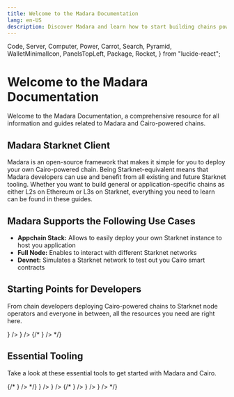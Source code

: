 ```yaml
---
title: Welcome to the Madara Documentation
lang: en-US
description: Discover Madara and learn how to start building chains powered by Cairo.
---
```


  Code,
  Server,
  Computer,
  Power,
  Carrot,
  Search,
  Pyramid,
  WalletMinimalIcon,
  PanelsTopLeft,
  Package,
  Rocket,
} from "lucide-react";

# Welcome to the Madara Documentation

Welcome to the Madara Documentation, a comprehensive resource for all information and guides related to Madara and Cairo-powered chains.

## Madara Starknet Client
Madara is an open-source framework that makes it simple for you to deploy your own Cairo-powered chain. Being Starknet-equivalent means that Madara developers can use and benefit from all existing and future Starknet tooling. Whether you want to build general or application-specific chains as either L2s on Ethereum or L3s on Starknet, everything you need to learn can be found in these guides.

## Madara Supports the Following Use Cases

- **Appchain Stack:** Allows to easily deploy your own Starknet instance to host you application
- **Full Node:** Enables to interact with different Starknet networks
- **Devnet:** Simulates a Starknet network to test out you Cairo smart contracts
## Starting Points for Developers

From chain developers deploying Cairo-powered chains to Starknet node operators and everyone in between, all the resources you need are right here.


<Cards>
  <Card
    title="Node Operators"
    href="/introduction"
    icon={<Server size={24} color="#ff000d" />}
  />
  <Card
    title="Chain Operators"
    href="/overview"
    icon={<Package size={24} color="#ff000d" />}
  />
  {/* <Card
    title="Wallets"
    href="/wallets/guide"
    icon={<WalletMinimalIcon size={24} color="#ff000d" />}
  /> */}
</Cards>

## Essential Tooling

Take a look at these essential tools to get started with Madara and Cairo.

<Cards>
  {/* <Card
    title="Launch Kits"
    href="/launch-kits/overview"
    icon={<Rocket size={24} color="#ff000d" />}
  /> */}
  <Card
    title="Madara Repo"
    href="https://github.com/madara-alliance/madara"
    icon={<Computer size={24} color="#ff000d" />}
  />
  <Card
    title="Bootstrapper"
    href="https://github.com/madara-alliance/madara-bootstrapper"
    icon={<Power size={24} color="#ff000d" />}
  />
</Cards>
{/* 
<Cards>
  <Card
    title="About Madara"
    href="/about/about"
    icon={<Search size={24} color="#ff000d" />}
  />
  <Card
    title="About Cairo"
    href="https://docs.cairo-lang.org/"
    icon={<Pyramid size={24} color="#ff000d" />}
  />
  <Card
    title="About EVM Compatibility"
    href="/ecosystem/kakarot"
    icon={<Carrot size={24} color="#ff000d" />}
  />
</Cards> */}

